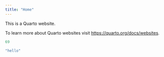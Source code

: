 ```yaml
---
title: "Home"
---
```


This is a Quarto website.

To learn more about Quarto websites visit <https://quarto.org/docs/websites>.

```r
69
```

```r
"hello"
```
